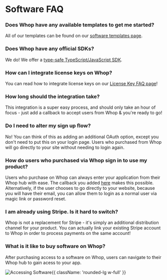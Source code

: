 
# Software FAQ

### Does Whop have any available templates to get me started?

All of our templates can be found on our [software templates page](/software-templates).

### Does Whop have any official SDKs?

We do! We offer a [type-safe TypeScript/JavaScript SDK](/ts-sdk).

### How can I integrate license keys on Whop?

You can read how to integrate license keys on our [License Key FAQ page](/license-key)!

### How long should the integration take?

This integration is a super easy process, and should only take an hour of focus - just add a callback to accept users from Whop & you're ready to go!

### Do I need to alter my sign up flow?

No! You can think of this as adding an additional OAuth option, except you don't need to put this on your login page. Users who purchased from Whop will go directly to your site without needing to login again.

### How do users who purchased via Whop sign in to use my product?

Users who purchase on Whop can always enter your application from their Whop hub with ease. The callback you added [here](/software-intro#integration-process) makes this possible. Alternatively, if the user chooses to go directly to your website, because you will have their email, you can allow them to login as a normal user via magic link or password reset.

### I am already using Stripe. Is it hard to switch?

Whop is not a replacement for Stripe - it's simply an additional distribution channel for your product. You can actually link your existing Stripe account to Whop in order to process payments on the same account!

### What is it like to buy software on Whop?

After purchasing access to a software on Whop, users can navigate to their Whop hub to gain acess to your app.

![Accessing Software](https://i.imgur.com/sf1Ws0R.png){{ className: 'rounded-lg w-full' }}

